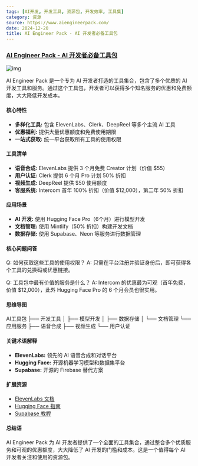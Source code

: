 ```yaml
---
tags: [AI开发, 开发工具, 资源包, 开发效率, 工具集]
category: 资源
source: https://www.aiengineerpack.com/
date: 2024-12-20
title: AI Engineer Pack - AI 开发者必备工具包
---
```


### [AI Engineer Pack - AI 开发者必备工具包](https://www.aiengineerpack.com/)

![img](https://img.mengpeng.tech/i/2024/12/20/676503fc2cd98.webp)

AI Engineer Pack 是一个专为 AI 开发者打造的工具集合，包含了多个优质的 AI 开发工具和服务。通过这个工具包，开发者可以获得多个知名服务的优惠和免费额度，大大降低开发成本。

#### 核心特性

- **多样化工具:** 包含 ElevenLabs、Clerk、DeepReel 等多个主流 AI 工具
- **优惠福利:** 提供大量优惠额度和免费使用期限
- **一站式获取:** 统一平台获取所有工具的使用权限

#### 工具清单

- **语音合成:** ElevenLabs 提供 3 个月免费 Creator 计划（价值 $55）
- **用户认证:** Clerk 提供 6 个月 Pro 计划 50% 折扣
- **视频生成:** DeepReel 提供 $50 使用额度
- **客服系统:** Intercom 首年 100% 折扣（价值 $12,000），第二年 50% 折扣

#### 应用场景

- **AI 开发:** 使用 Hugging Face Pro（6个月）进行模型开发
- **文档管理:** 使用 Mintlify（50% 折扣）构建开发文档
- **数据存储:** 使用 Supabase、Neon 等服务进行数据管理

#### 核心问题问答

Q: 如何获取这些工具的使用权限？
A: 只需在平台注册并验证身份后，即可获得各个工具的兑换码或优惠链接。

Q: 工具包中最有价值的服务是什么？
A: Intercom 的优惠最为可观（首年免费，价值 $12,000），此外 Hugging Face Pro 的 6 个月会员也很实用。

#### 思维导图
AI工具包
├── 开发工具
│   ├── 模型开发
│   ├── 数据存储
│   └── 文档管理
└── 应用服务
    ├── 语音合成
    ├── 视频生成
    └── 用户认证

#### 关键术语解释

- **ElevenLabs:** 领先的 AI 语音合成和对话平台
- **Hugging Face:** 开源机器学习模型和数据集平台
- **Supabase:** 开源的 Firebase 替代方案

#### 扩展资源

- [ElevenLabs 文档](https://elevenlabs.io/docs)
- [Hugging Face 指南](https://huggingface.co/docs)
- [Supabase 教程](https://supabase.com/docs)

#### 总结语

AI Engineer Pack 为 AI 开发者提供了一个全面的工具集合，通过整合多个优质服务和可观的优惠额度，大大降低了 AI 开发的门槛和成本。这是一个值得每个 AI 开发者关注和使用的资源包。 